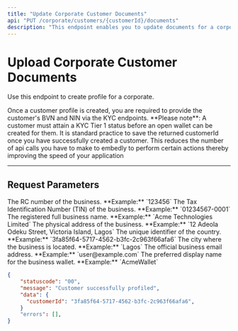 ```yaml
---
title: "Update Corporate Customer Documents"
api: "PUT /corporate/customers/{customerId}/documents"
description: "This endpoint enables you to update documents for a corporate customer"
---
```


# Upload Corporate Customer Documents

Use this endpoint to create profile for a corporate.

<Info>
	Once a customer profile is created, you are required to provide the customer's
	BVN and NIN via the KYC endpoints. **Please note**: A customer must attain a
	KYC Tier 1 status before an open wallet can be created for them.
</Info>

<Warn>
	It is standard practice to save the returned customerId once you have
	successfully created a customer. This reduces the number of api calls you have
	to make to embedly to perform certain actions thereby improving the speed of
	your application
</Warn>

---

## Request Parameters

<ParamField body="rcNumber" type="string" required>
	The RC number of the business. **Example:** `123456`
</ParamField>

<ParamField body="tin" type="string" required>
	The Tax Identification Number (TIN) of the business. **Example:**
	`01234567-0001`
</ParamField>

<ParamField body="fullBusinessName" type="string" required>
	The registered full business name. **Example:** `Acme Technologies Limited`
</ParamField>

<ParamField body="businessAddress" type="string" required>
	The physical address of the business. **Example:** `12 Adeola Odeku Street,
	Victoria Island, Lagos`
</ParamField>

<ParamField body="countryId" type="string" required>
	The unique identifier of the country. **Example:**
	`3fa85f64-5717-4562-b3fc-2c963f66afa6`
</ParamField>

<ParamField body="city" type="string" required>
	The city where the business is located. **Example:** `Lagos`
</ParamField>

<ParamField body="email" type="string" required>
	The official business email address. **Example:** `user@example.com`
</ParamField>

<ParamField body="walletPreferredName" type="string" required>
	The preferred display name for the business wallet. **Example:** `AcmeWallet`
</ParamField>

<ResponseExample>

```json
{
    "statuscode": "00",
    "message": "Customer successfully profiled",
    "data": {
      "customerId": "3fa85f64-5717-4562-b3fc-2c963f66afa6",
    }
    "errors": [],
}
```

</ResponseExample>
